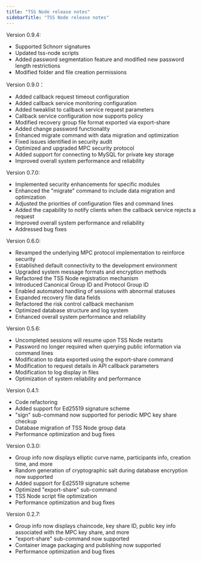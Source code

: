 ```yaml
---
title: "TSS Node release notes"
sidebarTitle: "TSS Node release notes"
---
```


Version 0.9.4:
- Supported Schnorr signatures
- Updated tss-node scripts
- Added password segmentation feature and modified new password length restrictions
- Modified folder and file creation permissions

Version 0.9.0：

- Added callback request timeout configuration
- Added callback service monitoring configuration
- Added tweaklist to callback service request parameters
- Callback service configuration now supports policy
- Modified recovery group file format exported via export-share
- Added change password functionality
- Enhanced migrate command with data migration and optimization
- Fixed issues identified in security audit
- Optimized and upgraded MPC security protocol
- Added support for connecting to MySQL for private key storage
- Improved overall system performance and reliability

Version 0.7.0:

- Implemented security enhancements for specific modules
- Enhanced the "migrate" command to include data migration and optimization
- Adjusted the priorities of configuration files and command lines
- Added the capability to notify clients when the callback service rejects a request
- Improved overall system performance and reliability
- Addressed bug fixes

Version 0.6.0:

- Revamped the underlying MPC protocol implementation to reinforce security
- Established default connectivity to the development environment
- Upgraded system message formats and encryption methods
- Refactored the TSS Node registration mechanism
- Introduced Canonical Group ID and Protocol Group ID
- Enabled automated handling of sessions with abnormal statuses
- Expanded recovery file data fields
- Refactored the risk control callback mechanism
- Optimized database structure and log system
- Enhanced overall system performance and reliability

Version 0.5.6:

- Uncompleted sessions will resume upon TSS Node restarts
- Password no longer required when querying public information via command lines
- Modification to data exported using the export-share command
- Modification to request details in API callback parameters
- Modification to log display in files
- Optimization of system reliability and performance

Version 0.4.1:

- Code refactoring
- Added support for Ed25519 signature scheme
- "sign" sub-command now supported for periodic MPC key share checkup
- Database migration of TSS Node group data
- Performance optimization and bug fixes

Version 0.3.0:

- Group info now displays elliptic curve name, participants info, creation time, and more
- Random generation of cryptographic salt during database encryption now supported
- Added support for Ed25519 signature scheme
- Optimized "export-share" sub-command 
- TSS Node script file optimization
- Performance optimization and bug fixes

Version 0.2.7:

- Group info now displays chaincode, key share ID, public key info associated with the MPC key share, and more
- "export-share" sub-command now supported 
- Container image packaging and publishing now supported
- Performance optimization and bug fixes
